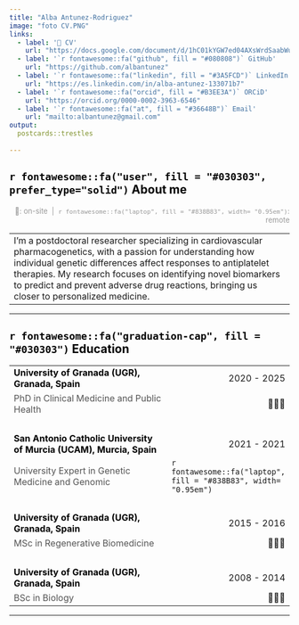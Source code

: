 ```yaml
---
title: "Alba Antunez-Rodriguez"
image: "foto CV.PNG"
links:
  - label: '📑 CV'
    url: "https://docs.google.com/document/d/1hC01kYGW7ed04AXsWrdSaabWutE5jVGZDOc967L7sYE/edit?usp=sharing"
  - label: '`r fontawesome::fa("github", fill = "#080808")` GitHub'
    url: "https://github.com/albantunez"
  - label: '`r fontawesome::fa("linkedin", fill = "#3A5FCD")` LinkedIn'
    url: "https://es.linkedin.com/in/alba-antunez-133071b7"
  - label: '`r fontawesome::fa("orcid", fill = "#B3EE3A")` ORCiD'
    url: "https://orcid.org/0000-0002-3963-6546"
  - label: '`r fontawesome::fa("at", fill = "#36648B")` Email'
    url: "mailto:albantunez@gmail.com"
output:
  postcards::trestles
  
---
```


## <span style="color:  #030303;"> `r fontawesome::fa("user", fill = "#030303", prefer_type="solid")` About me</span>
<p style="color:#999999; font-size: 13px; text-align: right;"> 📍: on-site \ \| \ `r fontawesome::fa("laptop", fill = "#838B83", width= "0.95em")`: remote </p>
|  |  |
|:------------------------------------------------------------------|
| I’m a postdoctoral researcher specializing in cardiovascular pharmacogenetics, with a passion for understanding how individual genetic differences affect responses to antiplatelet therapies. My research focuses on identifying novel biomarkers to predict and prevent adverse drug reactions, bringing us closer to personalized medicine.
---



## <span style="color:  #030303;"> `r fontawesome::fa("graduation-cap", fill = "#030303")` Education</span>

|  |  |
|:--------------------------------------------------|:----------------|
| **<span style="color:  #030303;"> University of Granada (UGR), Granada, Spain </span>** | [2020 - 2025]{style="float:right"}  |
| <span style="color: #545454;"> PhD in Clinical Medicine and Public Health </span> | [📍🇪🇸]{style="float:right"}  ||
|<br>|   |
| **<span style="color:  #030303;"> San Antonio Catholic University of Murcia (UCAM), Murcia, Spain </span>** | [2021 - 2021]{style="float:right"} |
| <span style="color: #545454;"> University Expert in Genetic Medicine and Genomic </span> | [`r fontawesome::fa("laptop", fill = "#838B83", width= "0.95em")`]{style="float:right"} ||
|<br>|   |
| **<span style="color:  #030303;"> University of Granada (UGR), Granada, Spain </span>** | [2015 - 2016]{style="float:right"}  |
| <span style="color: #545454;"> MSc in Regenerative Biomedicine </span> | [📍🇪🇸]{style="float:right"}  ||
|<br>|   |
| **<span style="color:  #030303;"> University of Granada (UGR), Granada, Spain </span>** | [2008 - 2014]{style="float:right"}  |
| <span style="color: #545454;"> BSc in Biology </span> | [📍🇪🇸]{style="float:right"}  ||

---

  
##  
